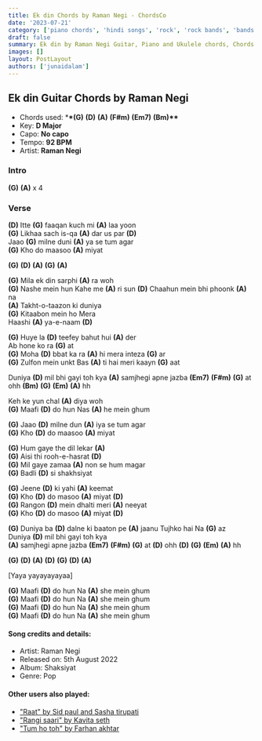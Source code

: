 ```yaml
---
title: Ek din Chords by Raman Negi - ChordsCo
date: '2023-07-21'
category: ['piano chords', 'hindi songs', 'rock', 'rock bands', 'bands']
draft: false
summary: Ek din by Raman Negi Guitar, Piano and Ukulele chords, Chords used - (G) (D) (A) (F#m) (Em7) (Bm) , Capo - No capo , Key -  D Major.
images: []
layout: PostLayout
authors: ['junaidalam']
---
```


## Ek din Guitar Chords by Raman Negi

- Chords used: \***\*(G)** **(D)** **(A)** **(F#m)** **(Em7)** **(Bm)\*\***
- Key: **D Major**
- Capo: **No capo**
- Tempo: **92 BPM**
- Artist: **Raman Negi**

### Intro

**(G)** **(A)** x 4

### Verse

**(D)** Itte **(G)** faaqan kuch mi **(A)** laa yoon\
**(G)** Likhaa sach is-qa **(A)** dar us par **(D)**\
Jaao **(G)** milne duni **(A)** ya se tum agar\
**(G)** Kho do maasoo **(A)** miyat

**(G)** **(D)** **(A)** **(G)** **(A)**

**(G)** Mila ek din sarphi **(A)** ra woh\
**(G)** Nashe mein hun Kahe me **(A)** ri sun **(D)** Chaahun mein bhi phoonk **(A)** na\
**(A)** Takht-o-taazon ki duniya\
**(G)** Kitaabon mein ho Mera\
Haashi **(A)** ya-e-naam **(D)**

**(G)** Huye la **(D)** teefey bahut hui **(A)** der\
Ab hone ko ra **(G)** at\
**(G)** Moha **(D)** bbat ka ra **(A)** hi mera inteza **(G)** ar\
**(G)** Zulfon mein unkt Bas **(A)** ti hai meri kaayn **(G)** aat

Duniya **(D)** mil bhi gayi toh kya **(A)** samjhegi apne jazba **(Em7)** **(F#m)** **(G)** at\
ohh **(Bm)** **(G)** **(Em)** **(A)** hh

Keh ke yun chal **(A)** diya woh\
**(G)** Maafi **(D)** do hun Nas **(A)** he mein ghum

**(G)** Jaao **(D)** milne dun **(A)** iya se tum agar\
**(G)** Kho **(D)** do maasoo **(A)** miyat

**(G)** Hum gaye the dil lekar **(A)**\
**(G)** Aisi thi rooh-e-hasrat **(D)**\
**(G)** Mil gaye zamaa **(A)** non se hum magar\
**(G)** Badli **(D)** si shakhsiyat

**(G)** Jeene **(D)** ki yahi **(A)** keemat\
**(G)** Kho **(D)** do masoo **(A)** miyat **(D)**\
**(G)** Rangon **(D)** mein dhalti meri **(A)** neeyat\
**(G)** Kho **(D)** do masoo **(A)** miyat **(D)**

**(G)** Duniya ba **(D)** dalne ki baaton pe **(A)** jaanu Tujhko hai Na **(G)** az\
Duniya **(D)** mil bhi gayi toh kya\
**(A)** samjhegi apne jazba **(Em7)** **(F#m)** **(G)** at **(D)** ohh **(D)** **(G)** **(Em)** **(A)** hh

**(G)** **(D)** **(A)** **(D)** **(G)** **(D)** **(A)**

[Yaya yayayayayaa]

**(G)** Maafi **(D)** do hun Na **(A)** she mein ghum\
**(G)** Maafi **(D)** do hun Na **(A)** she mein ghum\
**(G)** Maafi **(D)** do hun Na **(A)** she mein ghum\
**(G)** Maafi **(D)** do hun Na **(A)** she mein ghum

#### Song credits and details:

- Artist: Raman Negi
- Released on: 5th August 2022
- Album: Shaksiyat
- Genre: Pop

#### Other users also played:

- ["Raat" by Sid paul and Sasha tirupati](https://www.chordsco.com/chords/raat-chords-by-sid-paul-and-sasha-tirupati)
- ["Rangi saari" by Kavita seth](https://www.chordsco.com/chords/rangi-saari-chords-by-kavita-seth)
- ["Tum ho toh" by Farhan akhtar](https://www.chordsco.com/chords/tum-ho-toh-guitar-chords-by-farhan-akhtar)
